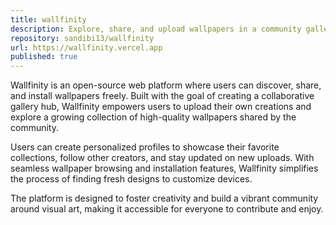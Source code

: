 ```yaml
---
title: wallfinity
description: Explore, share, and upload wallpapers in a community gallery
repository: sandibi13/wallfinity
url: https://wallfinity.vercel.app
published: true
---
```


Wallfinity is an open-source web platform where users can discover, share, and install wallpapers freely. Built with the goal of creating a collaborative gallery hub, Wallfinity empowers users to upload their own creations and explore a growing collection of high-quality wallpapers shared by the community.

Users can create personalized profiles to showcase their favorite collections, follow other creators, and stay updated on new uploads. With seamless wallpaper browsing and installation features, Wallfinity simplifies the process of finding fresh designs to customize devices.

The platform is designed to foster creativity and build a vibrant community around visual art, making it accessible for everyone to contribute and enjoy.
